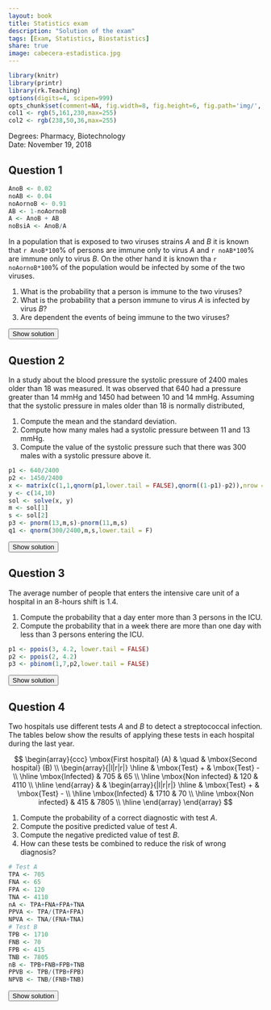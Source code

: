 ```yaml
---
layout: book
title: Statistics exam
description: "Solution of the exam"
tags: [Exam, Statistics, Biostatistics]
share: true
image: cabecera-estadistica.jpg
---
```


```r
library(knitr)
library(printr)
library(rk.Teaching)
options(digits=4, scipen=999)
opts_chunk$set(comment=NA, fig.width=8, fig.height=6, fig.path='img/', fig.align="center", dev="svg", digits=4, echo=FALSE, warning=FALSE, message=FALSE)
col1 <- rgb(5,161,230,max=255)
col2 <- rgb(238,50,36,max=255)
```

Degrees: Pharmacy, Biotechnology  
Date: November 19, 2018


## Question 1
```r
AnoB <- 0.02
noAB <- 0.04
noAornoB <- 0.91
AB <- 1-noAornoB
A <- AnoB + AB
noBsiA <- AnoB/A


```

In a population that is exposed to two viruses strains $A$ and $B$ it is known that `r AnoB*100`% of persons are immune only to virus $A$ and `r noAB*100`% are immune only to virus $B$.
On the other hand it is known tha `r noAornoB*100`% of the population would be infected by some of the two viruses.

1. What is the probability that a person is immune to the two viruses?
2. What is the probability that a person immune to virus $A$ is infected by virus $B$?
3. Are dependent the events of being immune to the two viruses?

<div><button class="solution">Show solution</button></div>
<div id="solution" style="display: none">
Let $A$ and $B$ the events of being inmune to virus $A$ and $B$ respectively. <br/>
1. $P(A\cap B)=`r round(AB,4)`$<br/>
2. $P(\overline B|A)=`r round(noBsiA,4)`$.<br/>
3. The events are dependent.
</div>


## Question 2
In a study about the blood pressure the systolic pressure of 2400 males older than 18 was measured.
It was observed that 640 had a pressure greater than 14 mmHg and 1450 had between 10 and 14 mmHg.
Assuming that the systolic pressure in males older than 18 is normally distributed,

1. Compute the mean and the standard deviation.
2. Compute how many males had a systolic pressure between 11 and 13 mmHg.
3. Compute the value of the systolic pressure such that there was 300 males with a systolic pressure above it.


```r
p1 <- 640/2400
p2 <- 1450/2400
x <- matrix(c(1,1,qnorm(p1,lower.tail = FALSE),qnorm((1-p1)-p2)),nrow = 2, byrow =FALSE) 
y <- c(14,10)
sol <- solve(x, y)
m <- sol[1]
s <- sol[2]
p3 <- pnorm(13,m,s)-pnorm(11,m,s)
q1 <- qnorm(300/2400,m,s,lower.tail = F)
```

<div><button class="solution">Show solution</button></div>
<div id="solution" style="display: none">
1. Let $X$ be the systolic pressure, $X\sim N(`r m`, `r s`)$. <br/>
2. $P(10\leq X\leq 13)=`r p3`$ and there are $`r p3*2400`$ persons with a systolic pressure between 11 and 13 mmHg. <br/>
3. 300 males have a systolic pressure above `r round(q1,2)` mmHg.
</div>


## Question 3
The average number of people that enters the intensive care unit of a hospital in an 8-hours shift is $1.4$.

1. Compute the probability that a day enter more than 3 persons in the ICU.
2. Compute the probability that in a week there are more than one day with less than 3 persons entering the ICU.


```r
p1 <- ppois(3, 4.2, lower.tail = FALSE)
p2 <- ppois(2, 4.2)
p3 <- pbinom(1,7,p2,lower.tail = FALSE)
```

<div><button class="solution">Show solution</button></div>
<div id="solution" style="display: none">
1. Let $X$ be the number of persons that enter in the ICU in a day. $X\sim P(4.2)$ and $P(X>3)=`r p1`$. <br/>
2. Let $Y$ be the number of days in a week with less than 3 persons entering the ICU. $Y\sim B(7,`r p2`)$ and $P(Y>1)=`r p3`$.
</div>


## Question 4
Two hospitals use different tests $A$ and $B$ to detect a streptococcal infection.
The tables below show the results of applying these tests in each hospital during the last year.

$$
      \begin{array}{ccc}
      \mbox{First hospital} (A) & \quad & \mbox{Second hospital} (B) \\
      \begin{array}{|l|r|r|}
      \hline
       & \mbox{Test} + & \mbox{Test} - \\
      \hline
      \mbox{Infected}              & 705      & 65       \\
      \hline
      \mbox{Non infected}          & 120      & 4110     \\
      \hline
      \end{array}
                           &
                           &
      \begin{array}{|l|r|r|}
      \hline
       & \mbox{Test} + & \mbox{Test} - \\
      \hline
      \mbox{Infected}              & 1710     & 70       \\
      \hline
      \mbox{Non infected}          & 415      & 7805     \\
      \hline
      \end{array}
      \end{array}
$$

1. Compute the probability of a correct diagnostic with test $A$.
2. Compute the positive predicted value of test $A$.
3. Compute the negative predicted value of test $B$.
4. How can these tests be combined to reduce the risk of wrong diagnosis?


```r
# Test A
TPA <- 705
FNA <- 65
FPA <- 120
TNA <- 4110
nA <- TPA+FNA+FPA+TNA
PPVA <- TPA/(TPA+FPA)
NPVA <- TNA/(FNA+TNA)
# Test B
TPB <- 1710
FNB <- 70
FPB <- 415
TNB <- 7805
nB <- TPB+FNB+FPB+TNB
PPVB <- TPB/(TPB+FPB)
NPVB <- TNB/(FNB+TNB)
```

<div><button class="solution">Show solution</button></div>
<div id="solution" style="display: none">
1. $P(\mbox{Correct diagnotic})=`r round((TPA+TNA)/nA, 4)`$.<br/>
2. $PPV_A=`r round(PPVA, 4)`$.<br/>
3. $NPV_B=`r round(NPVB, 4)`$.<br/>
4. $NPV_A=`r round(NPVA, 4)`$ and $PPV_B=`r round(PPVB, 4)`$. Since $B$ has the higher negative predicted value and $A$ the higher positive predicted value, it is better to use test $B$ first to rule out the infection and then apply test $A$ only to individuals with a positive outome in test $B$, to confirm the infection.
</div>


